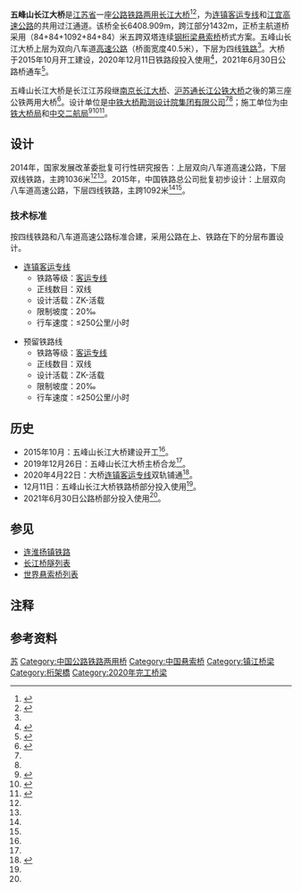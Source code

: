 {{Infobox Bridge
| bridge_name = 五峰山长江大桥
| image = 
| caption = 
| official_name = 五峰山长江公铁大桥
| also_known_as = 
| carries = 上层双向八车道{{中国高速公路名|S39|P=江苏}}<br>下层双线铁路{{中国铁路名|连镇客运专线}}
| crosses = [[长江|长江]]
| locale = {{CHN}}[[江苏省|江苏省]][[镇江市|镇江市]]
| maint = 
| id = 
| engineering = 
| design = [[悬索桥|悬索桥]]
| mainspan = 1,092米<ref name = "中国第一座公铁两用悬索桥镇江五峰山长江大桥即将开建">{{cite web | author = 成莉玲 | title = 中国第一座公铁两用悬索桥镇江五峰山长江大桥即将开建 | publisher = 中铁大桥局集团有限公司 | date = 2015-07-30 | language = zh | accessdate = 2015-08-04 | url = http://www.ztmbec.com/tabid/3075/InfoID/64309/frtid/3097/Default.aspx | quote = "五峰山公铁两用大桥为单跨钢桁梁悬索桥，主跨为1092米，大桥上层为八车道高速公路，设计时速为每小时100公里，下层为四线高速铁路通道，设计时速为每小时250公里。" | archive-date = 2020-04-16 | archive-url = https://web.archive.org/web/20200416162905/http://www.ztmbec.com/tabid/3075/InfoID/64309/frtid/3097/Default.aspx | dead-url = no }}</ref><ref name = "新建连云港至镇江铁路初步设计获批">{{cite web | author = 中铁大桥勘测设计院集团有限公司 | title = 新建连云港至镇江铁路初步设计获批 | publisher = 中铁大桥勘测设计院集团有限公司 | date = 2015-05-18 | language = zh | accessdate = 2015-08-04 | url = http://www.brdi.com.cn/Article.aspx?ID=2840 | quote = "根据批复，正桥主航道桥采用（84+84+1092+84+84）米五跨双塔连续钢桁梁悬索桥桥式方案，按四线铁路和八车道高速公路标准合建，采用公路在上、铁路在下的分层布置设计。" | archive-date = 2020-04-16 | archive-url = https://web.archive.org/web/20200416162821/http://www.brdi.com.cn/Article.aspx?ID=2840 | dead-url = no }}</ref><ref name = "新建连云港至镇江铁路可行性研究报告获批">{{cite web | author = 中铁大桥勘测设计院集团有限公司 | title = 新建连云港至镇江铁路可行性研究报告获批 | publisher = 中铁大桥勘测设计院集团有限公司 | date = 2014-10-13 | language = zh | accessdate = 2015-08-04 | url = http://www.brdi.com.cn/Article.aspx?ID=2561 | quote = "根据批复，线路跨越长江采用五峰山桥位方案，大桥采用双线铁路+八车道公路合建方案，主跨采用1036米的钢桁梁悬索桥方案，设计速度250公里/时。" | archive-date = 2019-08-03 | archive-url = https://web.archive.org/web/20190803205437/http://www.brdi.com.cn/Article.aspx?ID=2561 | dead-url = no }}</ref><ref name = "国家发展改革委关于新建连云港至镇江铁路可行性研究报告的批复 发改基础[2014]2227号">{{cite web | author = 中华人民共和国国家发展改革委 | title = 国家发展改革委关于新建连云港至镇江铁路可行性研究报告的批复 发改基础[2014]2227号 | publisher = 中华人民共和国国家发展改革委 | date = 2014-09-30 | language = zh | accessdate = 2015-01-13 | url = http://www.sdpc.gov.cn/zcfb/zcfbtz/201411/t20141105_647423.html | quote = "线路跨越长江采用五峰山桥位方案，大桥采用双线铁路+八车道公路合建方案，主跨采用1036米的钢桁梁悬索桥方案。" | archive-url = https://web.archive.org/web/20141105173736/http://www.sdpc.gov.cn/zcfb/zcfbtz/201411/t20141105_647423.html | archive-date = 2014-11-05 | dead-url = yes }}</ref>
| length = 
| width = 
| clearance = 
| below = 50米{{noteTag | 1 = 上游润扬长江大桥和下游泰州长江大桥的桥下净空高度均为50米。所以理论上五峰山长江大桥的桥下净空高度也应是50米。}}
| traffic = 
| builder = 
| begin = 
| open =2020年12月11日（铁路段） <br/> 2021年6月30日（公路段）
| preceded = [[润扬长江大桥|润扬长江大桥]]
| followed = [[泰州长江大桥|泰州长江大桥]]
| closed = 
| toll = 
| map_cue = 
| map_image = 
| map_text = 
| map_width = 
| coordinates = {{Coord|32|13|50|N|119|41|12|E|region:CN_type:landmark|display=i}}
| lat = 
| long = 
| extra = {{Location map | China Jiangsu | label= | lat=32.230803 | long=119.686735 | position= | width= | float=center | caption=五峰山长江大桥在江苏的位置}}
}}

'''五峰山长江大桥'''是[[江苏省|江苏省]]一座[[公路铁路两用桥|公路铁路两用]][[长江大桥|长江大桥]]<ref name="连镇铁路五峰山长江特大桥主塔墩首根钻孔桩开钻">{{cite web | author = 祁曙光, 戴杰 | editor = 易爽 | title = 连镇铁路五峰山长江特大桥主塔墩首根钻孔桩开钻 | publisher = 中铁大桥局集团有限公司 | date = 2016-01-04 | language = zh | accessdate = 2016-01-05 | url = http://www.ztmbec.com/tabid/3075/InfoID/70661/frtid/3052/Default.aspx | archive-date = 2018-12-03 | archive-url = https://web.archive.org/web/20181203010922/http://www.ztmbec.com/tabid/3075/InfoID/70661/frtid/3052/Default.aspx | dead-url = no }}</ref><ref name="五峰山长江特大桥两岸施工全面铺开">{{cite web | author = 中铁大桥勘测设计院集团有限公司 | title = 五峰山长江特大桥两岸施工全面铺开 | publisher = 中铁大桥勘测设计院集团有限公司 | date = 2015-12-29 | language = zh | accessdate = 2016-01-05 | url = http://www.brdi.com.cn/Article1.aspx?ID=1566 | archive-date = 2020-09-19 | archive-url = https://web.archive.org/web/20200919080509/http://www.brdi.com.cn/Article1.aspx?ID=1566 | dead-url = no }}</ref>，为[[连淮扬镇铁路|连镇客运专线]]和[[江宜高速公路|江宜高速公路]]的共用过江通道。该桥全长6408.909m，跨江部分1432m，正桥主航道桥采用（84+84+1092+84+84）米五跨双塔连续[[钢桁梁|钢桁梁]][[悬索桥|悬索桥]]桥式方案。五峰山长江大桥上层为双向八车道[[高速公路|高速公路]]（桥面宽度40.5米），下层为四线[[铁路|铁路]]<ref name="中国第一座公铁两用悬索桥镇江五峰山长江大桥即将开建" />。大桥于2015年10月开工建设，2020年12月11日铁路段投入使用<ref name=":1">{{Cite web|title=五峰山长江大桥投入使用|url=https://finance.sina.com.cn/tech/2020-12-11/doc-iiznctke5879022.shtml|accessdate=2020-12-11|author=|date=2020-12-11|last=|format=|work=|publisher=经济日报|language=|archive-date=2021-10-27|archive-url=https://web.archive.org/web/20211027041038/https://finance.sina.com.cn/tech/2020-12-11/doc-iiznctke5879022.shtml|dead-url=no}}</ref>，2021年6月30日公路桥通车<ref name="公路桥通车">{{Cite web|title=全国首座千米级公铁两用悬索桥五峰山长江大桥建成通车|url=https://finance.sina.com.cn/tech/2021-06-30/doc-ikqcfnca4218073.shtml|access-date=2021-07-23|date=2021-06-30|last=央视|work=finance.sina.com.cn|archive-date=2021-07-24|archive-url=https://web.archive.org/web/20210724042653/https://finance.sina.com.cn/tech/2021-06-30/doc-ikqcfnca4218073.shtml|dead-url=no}}</ref>。

五峰山长江大桥是长江江苏段继[[南京长江大桥|南京长江大桥]]、[[沪苏通长江公铁大桥|沪苏通长江公铁大桥]]之後的第三座公铁两用大桥<ref name=":0">{{Cite web|title=五峰山长江大桥合龙 江苏高铁路网明年全面跨江连通|url=http://www.js.xinhuanet.com/2019-12/27/c_1125393249.htm|accessdate=2020-05-19|author=|date=2019-12-27|format=|work=|publisher=新华日报|language=|archive-date=2020-01-22|archive-url=https://web.archive.org/web/20200122055351/http://www.js.xinhuanet.com/2019-12/27/c_1125393249.htm|dead-url=no}}</ref>。设计单位是[[中铁大桥勘测设计院集团有限公司|中铁大桥勘测设计院集团有限公司]]<ref name="新建连云港至镇江铁路初步设计获批" /><ref name="新建连云港至镇江铁路可行性研究报告获批" />；施工单位为[[中铁大桥局|中铁大桥局]]和[[中交二航局|中交二航局]]<ref name="世界最大荷载 武汉建桥军团建功 中国高铁将在悬索桥上飞驰">{{cite web | author = 廖志慧, 刘家华, 王虎 | title = 世界最大荷载 武汉建桥军团建功 中国高铁将在悬索桥上飞驰 | publisher = 湖北日报 | date = 2015-10-24 | language = zh | accessdate = 2015-10-24 | url = http://ctdsb.cnhubei.com/html/hbrb/20151024/hbrb2764679.html }}{{Dead link}}</ref><ref name="我国首座超千米跨径公铁两用悬索桥开建 中国高铁将再次飞跃长江创世界纪录">{{cite web | author = 乔宣 | editor = 易爽 | title = 我国首座超千米跨径公铁两用悬索桥开建 中国高铁将再次飞跃长江创世界纪录 | publisher = 中铁大桥局集团有限公司 | date = 2015-10-22 | language = zh | accessdate = 2015-10-24 | url = http://www.ztmbec.com/tabid/3075/InfoID/66221/frtid/3052/Default.aspx | archive-date = 2018-12-03 | archive-url = https://web.archive.org/web/20181203010917/http://www.ztmbec.com/tabid/3075/InfoID/66221/frtid/3052/Default.aspx | dead-url = no }}</ref><ref name="公司铁路桥梁市场再获新突破 中标全国首座超千米跨径公铁两用悬索桥 五峰山长江大桥开工在即">{{cite web | author = 郑婕, 任婷婷 | title = 公司铁路桥梁市场再获新突破 中标全国首座超千米跨径公铁两用悬索桥 五峰山长江大桥开工在即 | publisher = 中交第二航务工程局有限公司 | date = 2015-10-20 | language = zh | accessdate = 2015-10-24 | url = http://www.sneb.com.cn/web.do?action=getNewsInfoById&Module_Id=35&newsId=8174 | archive-url = https://web.archive.org/web/20181202203228/http://www.sneb.com.cn/web.do?action=getNewsInfoById&Module_Id=35&newsId=8174 | archive-date = 2018-12-02 | dead-url = yes }}</ref>。

== 设计 ==
2014年，国家发展改革委批复可行性研究报告：上层双向八车道高速公路，下层双线铁路，主跨1036米<ref name = "新建连云港至镇江铁路可行性研究报告获批"/><ref name = "国家发展改革委关于新建连云港至镇江铁路可行性研究报告的批复 发改基础[2014]2227号"/>。2015年，中国铁路总公司批复初步设计：上层双向八车道高速公路，下层四线铁路，主跨1092米<ref name = "中国第一座公铁两用悬索桥镇江五峰山长江大桥即将开建"/><ref name = "新建连云港至镇江铁路初步设计获批"/>。

=== 技术标准 ===
按四线铁路和八车道高速公路标准合建，采用公路在上、铁路在下的分层布置设计。

*[[连镇客运专线|连镇客运专线]]
** 铁路等级：[[客运专线|客运专线]]
** 正线数目：双线
** 设计活载：ZK-活载
** 限制坡度：20‰
** 行车速度：≤250公里/小时

* 预留铁路线
** 铁路等级：[[客运专线|客运专线]]
** 正线数目：双线
** 设计活载：ZK-活载
** 限制坡度：20‰
** 行车速度：≤250公里/小时

== 历史 ==

* 2015年10月：五峰山长江大桥建设开工<ref name=":0" />。
* 2019年12月26日：五峰山长江大桥主桥合龙<ref name=":0" />。
* 2020年4月22日：大桥[[连镇客运专线|连镇客运专线]]双轨铺通<ref>{{Cite web|title=五峰山长江大桥连镇线双轨铺通|url=https://www.yangtse.com/content/911429.html|accessdate=|author=通讯员 常美兰  陈振润|date=2020-04-22|format=|publisher=扬子晚报|language=|archive-date=2020-04-26|archive-url=https://web.archive.org/web/20200426092538/http://www.yangtse.com/content/911429.html|dead-url=no}}</ref>。
*12月11日：五峰山长江大桥铁路桥部分投入使用<ref name=":1" />。
*2021年6月30日公路桥部分投入使用<ref name="公路桥通车"/>。

== 参见 ==
* [[连淮扬镇铁路|连淮扬镇铁路]]
* [[长江桥隧列表|长江桥隧列表]]
* [[世界悬索桥列表|世界悬索桥列表]]

== 注释 ==
{{NoteFoot}}

== 参考资料 ==
{{RefList | 2}}

{{江苏省高速公路|nocat}}
{{Crossings navbox
| structure = [[长江桥隧列表|桥梁与隧道]]
| place = [[长江|长江]]
| bridge = 五峰山长江大桥
| bridge signs = {{China Expwy Name|S39|P=Jiangsu}}<br>{{中国铁路名|连镇客运专线}}
| upstream = [[润扬长江大桥|润扬长江大桥]]
| upstream signs = {{China Expwy Name|G4011}}
| downstream = [[泰州长江大桥|泰州长江大桥]]
| downstream signs = {{China Expwy Name|S35|P=Jiangsu}}
}}

[[Category:长江大桥|苏]]
[[Category:中国公路铁路两用桥|Category:中国公路铁路两用桥]]
[[Category:中国悬索桥|Category:中国悬索桥]]
[[Category:镇江桥梁|Category:镇江桥梁]]
[[Category:桁架橋|Category:桁架橋]]
[[Category:2020年完工桥梁|Category:2020年完工桥梁]]